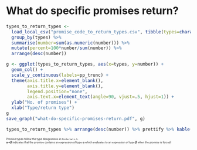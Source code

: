 # What do specific promises return?

```r
types_to_return_types <- 
  load_local_csv("promise_code_to_return_types.csv", tibble(types=character(), number=numeric(), percent=numeric())) %>%
  group_by(types) %>% 
  summarise(number=sum(as.numeric(number))) %>% 
  mutate(percent=100*number/sum(number)) %>%
  arrange(desc(number))

g <- ggplot(types_to_return_types, aes(x=types, y=number)) + 
  geom_col() +
  scale_y_continuous(labels=pp_trunc) +
  theme(axis.title.x=element_blank(), 
        axis.title.y=element_blank(),
        legend.position="none", 
        axis.text.x=element_text(angle=90, vjust=.5, hjust=1)) +
  ylab("No. of promises") + 
  xlab("Type/return type")
g
save_graph("what-do-specific-promises-return.pdf", g)

types_to_return_types %>% arrange(desc(number)) %>% prettify %>% kable(col.names=c("type/return type","number","percentage"), align="lrr")
```

<div style="font-size: 50%">
  Promise types follow the type designations in ``Rinternals.h``.  
**α→β** indicates that the promise contains an expression of type **α** which evaluates to  an expression of type **β** when the promise is forced.
</div>